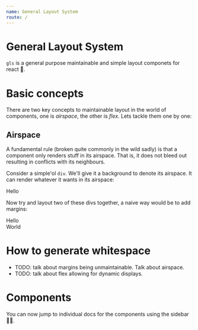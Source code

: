```yaml
---
name: General Layout System
route: /
---
```



# General Layout System
`gls` is a general purpose maintainable and simple layout componets for react 🌹. 

# Basic concepts
There are two key concepts to maintainable layout in the world of components, one is *airspace*, the other is *flex*. Lets tackle them one by one: 

## Airspace
A fundamental rule (broken quite commonly in the wild sadly) is that a component only renders stuff in its airspace. That is, it does not bleed out resulting in conflicts with its neighbours. 

Consider a simple'ol `div`. We'll give it a background to denote its airspace. It can render whatever it wants in its airspace: 

<Playground>
  <div style={{backgroundColor: 'lightskyblue'}}>Hello</div>
</Playground>

Now try and layout two of these divs together, a naive way would be to add margins:  

<Playground>
  <div style={{backgroundColor: 'lightskyblue', marginBottom: '24px'}}>Hello</div>
  <div style={{backgroundColor: 'lightskypink', marginTop: '24px'}}>World</div>
</Playground>

# How to generate whitespace

* TODO: talk about margins being unmaintainable. Talk about airspace.
* TODO: talk about flex allowing for dynamic displays.

# Components
You can now jump to individual docs for the components using the sidebar 👍🏻.

